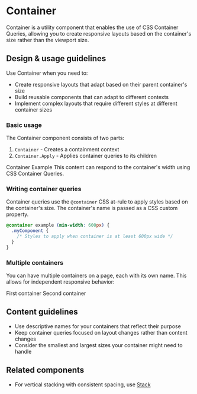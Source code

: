 

<Meta title="Components/Utilities/Container" component={Container} />

# Container

Container is a utility component that enables the use of CSS Container Queries,
allowing you to create responsive layouts based on the container's size rather
than the viewport size.

## Design & usage guidelines

Use Container when you need to:

- Create responsive layouts that adapt based on their parent container's size
- Build reusable components that can adapt to different contexts
- Implement complex layouts that require different styles at different container
  sizes

### Basic usage

The Container component consists of two parts:

1. `Container` - Creates a containment context
2. `Container.Apply` - Applies container queries to its children

<Canvas>
  <div style={{ width: "100%" }}>
    <Container name="example">
      <Stack>
        <Container.Apply className={styles.item}>
          <Card>
            <Stack>
              <Heading level={1}>Container Example</Heading>
              <Text>
                This content can respond to the container's width using CSS
                Container Queries.
              </Text>
            </Stack>
          </Card>
        </Container.Apply>
      </Stack>
    </Container>
  </div>
</Canvas>

### Writing container queries

Container queries use the `@container` CSS at-rule to apply styles based on the
container's size. The container's name is passed as a CSS custom property.

```css
@container example (min-width: 600px) {
  .myComponent {
    /* Styles to apply when container is at least 600px wide */
  }
}
```

### Multiple containers

You can have multiple containers on a page, each with its own name. This allows
for independent responsive behavior:

<Canvas>
  <div style={{ width: "100%" }}>
    <Stack>
      <Container name="first">
        <Container.Apply className={styles.item}>
          <Card>
            <Text>First container</Text>
          </Card>
        </Container.Apply>
      </Container>
      <Container name="second">
        <Container.Apply className={styles.item}>
          <Card>
            <Text>Second container</Text>
          </Card>
        </Container.Apply>
      </Container>
    </Stack>
  </div>
</Canvas>

## Content guidelines

- Use descriptive names for your containers that reflect their purpose
- Keep container queries focused on layout changes rather than content changes
- Consider the smallest and largest sizes your container might need to handle

## Related components

- For vertical stacking with consistent spacing, use [Stack](/components/Stack)
